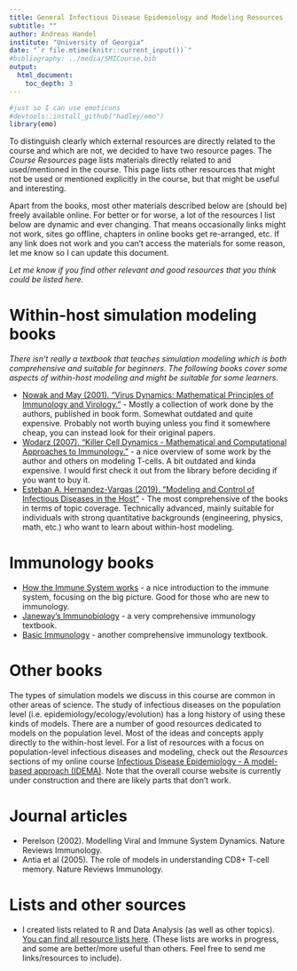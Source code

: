 ```yaml
---
title: General Infectious Disease Epidemiology and Modeling Resources
subtitle: ""
author: Andreas Handel
institute: "University of Georgia"
date: "`r file.mtime(knitr::current_input())`"
#bibliography: ../media/SMICourse.bib
output: 
  html_document:
    toc_depth: 3
---
```



```r
#just so I can use emoticons
#devtools::install_github("hadley/emo")
library(emo)
```

To distinguish clearly which external resources are directly related to the course and which are not, we decided to have two resource pages. The _Course Resources_ page lists materials directly related to and used/mentioned in the course. This page lists other resources that might not be used or mentioned explicitly in the course, but that might be useful and interesting. 

Apart from the books, most other materials described below are (should be) freely available online. For better or for worse, a lot of the resources I list below are dynamic and ever changing. That means occasionally links might not work, sites go offline, chapters in online books get re-arranged, etc. If any link does not work and you can't access the materials for some reason, let me know so I can update this document.

_Let me know if you find other relevant and good resources that you think could be listed here._


# Within-host simulation modeling books

_There isn't really a textbook that teaches simulation modeling which is both comprehensive and suitable for beginners. The following books cover some aspects of within-host modeling and might be suitable for some learners._

* [Nowak and May (2001). "Virus Dynamics: Mathematical Principles of Immunology and Virology."](https://amzn.to/3fwonRj) - Mostly a collection of work done by the authors, published in book form. Somewhat outdated and quite expensive. Probably not worth buying unless you find it somewhere cheap, you can instead look for their original papers. 
* [Wodarz (2007). "Killer Cell Dynamics - Mathematical and Computational Approaches to Immunology."](https://amzn.to/2WjJQFS) - a nice overview of some work by the author and others on modeling T-cells. A bit outdated and kinda expensive. I would first check it out from the library before deciding if you want to buy it.  
* [Esteban A. Hernandez-Vargas (2019). "Modeling and Control of Infectious Diseases in the Host"](https://amzn.to/2Ooth7j) - The most comprehensive of the books in terms of topic coverage. Technically advanced, mainly suitable for individuals with strong quantitative backgrounds (engineering, physics, math, etc.) who want to learn about within-host modeling. 


# Immunology books

* [How the Immune System works](https://amzn.to/3ev68dO) - a nice introduction to the immune system, focusing on the big picture. Good for those who are new to immunology.
* [Janeway's Immunobiology](https://amzn.to/2Wlmsrr) - a very comprehensive immunology textbook.
* [Basic Immunology](https://amzn.to/30yjXmJ) - another comprehensive immunology textbook.



# Other books

The types of simulation models we discuss in this course are common in other areas of science. The study of infectious diseases on the population level (i.e. epidemiology/ecology/evolution) has a long history of using these kinds of models. There are a number of good resources dedicated to models on the population level. Most of the ideas and concepts apply directly to the within-host level. For a list of resources with a focus on population-level infectious diseases and modeling, check out the _Resources_ sections of my online course [Infectious Disease Epidemiology
- A model-based approach (IDEMA)](https://andreashandel.github.io/IDEMAcourse/). Note that the overall course website is currently under construction and there are likely parts that don't work.

# Journal articles

* Perelson (2002). Modelling Viral and Immune System Dynamics. Nature Reviews Immunology.
* Antia et al (2005). The role of models in understanding CD8+ T-cell memory. Nature Reviews Immunology.



# Lists and other sources

* I created lists related to R and Data Analysis (as well as other topics). [You can find all resource lists here](https://andreashandel.github.io/research-and-teaching-resources/). (These lists are works in progress, and some are better/more useful than others. Feel free to send me links/resources to include).


